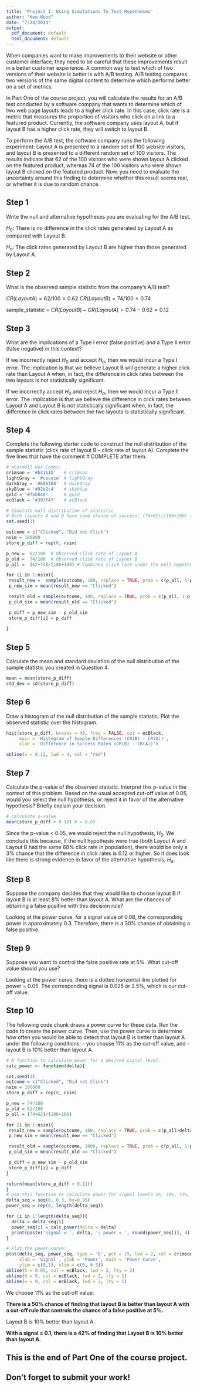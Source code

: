 ```yaml
---
title: 'Project 1: Using Simulations To Test Hypotheses'
author: "Ken Wood"
date: "7/24/2024"
output:
  pdf_document: default
  html_document: default
---
```

When companies want to make improvements to their website or other customer interface, they need to be careful that these improvements result in a better customer experience. A common way to test which of two versions of their website is better is with A/B testing. A/B testing compares two versions of the same digital content to determine which performs better on a set of metrics.  

In Part One of the course project, you will calculate the results for an A/B test conducted by a software company that wants to determine which of two web page layouts leads to a higher click rate. In this case, click rate is a metric that measures the proportion of visitors who click on a link to a featured product. Currently, the software company uses layout A, but if layout B has a higher click rate, they will switch to layout B. 

To perform the A/B test, the software company runs the following experiment: Layout A is presented to a random set of 100 website visitors, and layout B is presented to a different random set of 100 visitors. The results indicate that 62 of the 100 visitors who were shown layout A clicked on the featured product, whereas 74 of the 100 visitors who were shown layout B clicked on the featured product. Now, you need to evaluate the uncertainty around this finding to determine whether this result seems real, or whether it is due to random chance. 

## Step 1
Write the null and alternative hypotheses you are evaluating for the A/B test. 

$H_0:$ There is no difference in the click rates generated by Layout A as compared with Layout B.

$H_a:$ The click rates generated by Layout B are higher than those generated by Layout A.

## Step 2
What is the observed sample statistic from the company’s A/B test?

$CR(Layout A) = 62/100 = 0.62$
$CR(Layout B) = 74/100 = 0.74$

sample_statistic = $CR(Layout B)-CR(Layout A) = 0.74-0.62 = 0.12$

## Step 3
What are the implications of a Type I error (false positive) and a Type II error (false negative) in this context?

If we incorrectly reject $H_0$ and accept $H_a$, then we would incur a Type I error. The implication is that we believe Layout B will generate a higher click rate than Layout A when, in fact, the difference in click rates between the two layouts is not statistically significant.

If we incorrectly accept $H_0$ and reject $H_a$, then we would incur a Type II error. The implication is that we believe the difference in click rates between Layout A and Layout B is not statistically significant when, in fact, the difference in click rates between the two layouts is statistically significant.

## Step 4
Complete the following starter code to construct the null distribution of the sample statistic (click rate of layout B – click rate of layout A). Complete the five lines that have the comment # COMPLETE after them.

```r
# eCornell Hex Codes: 
crimson = '#b31b1b'   # crimson
lightGray = '#cecece' # lightGray
darkGray = '#606366'  # darkGray
skyBlue = '#92b2c4'   # skyblue
gold = '#fbb040'      # gold
ecBlack = '#393f47'   # ecBlack

# Simulate null distribution of statistic 
# Both layouts A and B have same chance of success: (74+62)/(100+100) = 68%
set.seed(1)

outcome = c("Clicked", "Did not Click")
nsim = 100000
store_p_diff = rep(0, nsim)

p_new =  62/100  # Observed click rate of Layout A
p_old =  74/100  # Observed click rate of Layout B
p_all =  (62+74)/(100+100) # Combined click rate under the null hypothesis = 68%

for (i in 1:nsim){
 result_new =  sample(outcome, 100, replace = TRUE, prob = c(p_all, 1-p_all))
 p_new_sim = mean(result_new == "Clicked")

 result_old = sample(outcome, 100, replace = TRUE, prob = c(p_all, 1-p_all))
 p_old_sim = mean(result_old == "Clicked")

 p_diff = p_new_sim - p_old_sim
 store_p_diff[i] = p_diff
 
}
```

## Step 5
Calculate the mean and standard deviation of the null distribution of the sample statistic you created in Question 4. 

```r
mean = mean(store_p_diff)
std_dev = sd(store_p_diff)
```


## Step 6 
Draw a histogram of the null distribution of the sample statistic. Plot the observed statistic over the histogram. 

```r
hist(store_p_diff, breaks = 40, freq = FALSE, col = ecBlack,
     main = 'Histogram of Sample Differences (CR(B) - CR(A))',
     xlab = 'Difference in Success Rates (CR(B) - CR(A))')

abline(v = 0.12, lwd = 4, col = "red")
```


## Step 7
Calculate the p-value of the observed statistic. Interpret this p-value in the context of this problem. Based on the usual accepted cut-off value of 0.05, would you select the null hypothesis, or reject it in favor of the alternative hypothesis? Briefly explain your decision. 

```r
# calculate p-value
mean(store_p_diff > 0.12) # = 0.03
```
Since the p-value < 0.05, we would reject the null hypothesis, $H_0$. We conclude this because, if the null hypothesis were true (both Layout A and Layout B had the same 68% click rate in population), there would be only a 3% chance that the difference in click rates is 0.12 or higher. So it does look like there is strong evidence in favor of the alternative hypothesis, $H_a$.

## Step 8
Suppose the company decides that they would like to choose layout B if layout B is at least 8% better than layout A. What are the chances of obtaining a false positive with this decision rule?

Looking at the power curve, for a signal value of 0.08, the corresponding power is approximately 0.3.  Therefore, there is a 30% chance of obtaining a false positive.


## Step 9
Suppose you want to control the false positive rate at 5%. What cut-off value should you use?

Looking at the power curve, there is a dotted horizontal line plotted for power = 0.05. The corresponding signal is 0.025 or 2.5%, which is our cut-off value.


## Step 10

The following code chunk draws a power curve for these data. Run the code to create the power curve. Then, use the power curve to determine how often you would be able to detect that layout B is better than layout A under the following conditions: 
- you choose 11% as the cut-off value, and
- layout B is 10% better than layout A.

```r
# R function to calculate power for a desired signal level:
calc_power <- function(delta){

set.seed(1)
outcome = c("Clicked", "Did not Click")
nsim = 100000
store_p_diff = rep(0, nsim)

p_new = 74/100
p_old = 62/100
p_all = (74+62)/(100+100)

for (i in 1:nsim){
 result_new = sample(outcome, 100, replace = TRUE, prob = c(p_all+delta, 1-p_all-delta))
 p_new_sim = mean(result_new == "Clicked")

 result_old = sample(outcome, 1000, replace = TRUE, prob = c(p_all, 1-p_all))
 p_old_sim = mean(result_old == "Clicked")

 p_diff = p_new_sim - p_old_sim
 store_p_diff[i] = p_diff
}

return(mean(store_p_diff > 0.11))
}
# Use this function to calculate power for signal levels 5%, 10%, 15%, …
delta_seq = seq(0, 0.3, by=0.05)
power_seq = rep(0, length(delta_seq))

for (i in 1:length(delta_seq)){
  delta = delta_seq[i]
  power_seq[i] = calc_power(delta = delta)
  print(paste('signal = ', delta, '; power = ', round(power_seq[i], 4)))
}

# Plot the power curve:
plot(delta_seq, power_seq, type = 'b', pch = 19, lwd = 2, col = crimson,
     xlab = 'Signal', ylab = 'Power', main = 'Power Curve', 
     ylim = c(0,1), xlim = c(0, 0.3))
abline(h = 0.05, col = ecBlack, lwd = 2, lty = 2)
abline(h = 0, col = ecBlack, lwd = 2, lty = 1)
abline(v = 0, col = ecBlack, lwd = 2, lty = 1)
```

We choose 11% as the cut-off value:

**There is a 50% chance of finding that layout B is better than layout A with a cut-off rule that controls the chance of a false positive at 5%.**

Layout B is 10% better than layout A.

**With a signal = 0.1, there is a 42% of finding that Layout B is 10% better than layout A.**



## This is the end of Part One of the course project. 
## Don't forget to submit your work!
